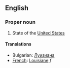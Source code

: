 ==English==

===Proper noun===

# State of the [[United States]]

====Translations====

*Bulgarian: [[Луизиана]]
*[[French]]: [[Louisiane]] ''f''